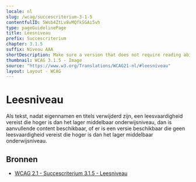 ```yaml
---
locale: nl
slug: /wcag/succescriterium-3-1-5
contentfulID: 5Wsb4ZtLv8vMQfkSGAi5vh
type: pageGuidelinePage
title: Leesniveau
prefix: Succescriterium
chapter: 3.1.5
suffix: Niveau AAA
shortDescription: Make sure a version that does not require reading ability more advanced than the lower secondary education level, is available.
thumbnail: WCAG 3.1.5 - Image
source: "https://www.w3.org/Translations/WCAG21-nl/#leesniveau"
layout: Layout - WCAG
---
```


# Leesniveau

Als tekst, nadat eigennamen en titels verwijderd zijn, een leesvaardigheid vereist die hoger is dan het lager middelbaar onderwijsniveau, dan is aanvullende content beschikbaar, of er is een versie beschikbaar die geen leesvaardigheid vereist die hoger is dan het lager middelbaar onderwijsniveau. 

## Bronnen

- [WCAG 2.1 - Succescriterium 3.1.5 - Leesniveau](https://www.w3.org/Translations/WCAG21-nl/#leesniveau)